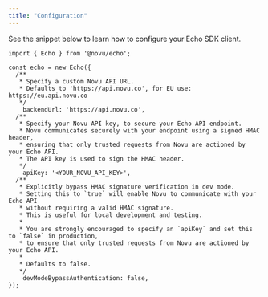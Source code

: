 ```yaml
---
title: "Configuration"
---
```


See the snippet below to learn how to configure your Echo SDK client.

```tsx
import { Echo } from '@novu/echo';

const echo = new Echo({
  /**
   * Specify a custom Novu API URL.
   * Defaults to 'https://api.novu.co', for EU use: https://eu.api.novu.co
   */
	backendUrl: 'https://api.novu.co',
  /**
   * Specify your Novu API key, to secure your Echo API endpoint.
   * Novu communicates securely with your endpoint using a signed HMAC header,
   * ensuring that only trusted requests from Novu are actioned by your Echo API.
   * The API key is used to sign the HMAC header.
   */
	apiKey: '<YOUR_NOVU_API_KEY>',
  /**
   * Explicitly bypass HMAC signature verification in dev mode.
   * Setting this to `true` will enable Novu to communicate with your Echo API
   * without requiring a valid HMAC signature.
   * This is useful for local development and testing.
   *
   * You are strongly encouraged to specify an `apiKey` and set this to `false` in production,
   * to ensure that only trusted requests from Novu are actioned by your Echo API.
   *
   * Defaults to false.
   */
	devModeBypassAuthentication: false,
});
```
